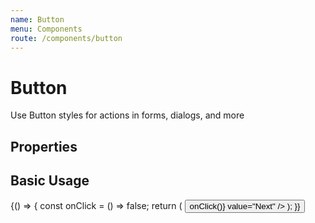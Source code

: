 ```yaml
---
name: Button
menu: Components
route: /components/button
---
```



# Button

Use Button styles for actions in forms, dialogs, and more

## Properties

<Props of={Button} />

## Basic Usage

<Playground>
  {() => {
    const onClick = () => false;
    return (
      <Router>
        <Button callback={() => onClick()} value="Next" />
      </Router>
    );
  }}
</Playground>
